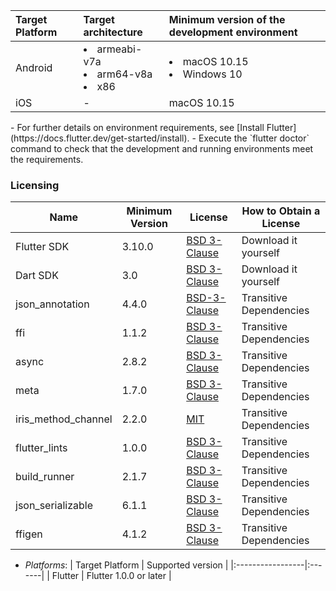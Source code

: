 <PlatformWrapper platform="flutter">

<ProductWrapper product="signaling">

| Target Platform | Target architecture  |Minimum version of the development environment |
|:-------|:-------|:-------|
| Android | <li>armeabi-v7a</li> <li>arm64-v8a</li> <li>x86</li> | <li>macOS 10.15</li> <li>Windows 10</li> |
| iOS | - | macOS 10.15 |

<Admonition type="info">
- For further details on environment requirements, see [Install Flutter](https://docs.flutter.dev/get-started/install).
- Execute the `flutter doctor` command to check that the development and running environments meet the requirements.
</Admonition>

### Licensing

| Name                | Minimum Version | License       | How to Obtain a License    |
|---------------------|-----------------|---------------|----------------------------|
| Flutter SDK         | 3.10.0          | [BSD 3-Clause](https://github.com/flutter/flutter/blob/master/LICENSE)  | Download it yourself        |
| Dart SDK            | 3.0             | [BSD 3-Clause](https://github.com/dart-lang/sdk/blob/master/LICENSE)  | Download it yourself        |
| json_annotation     | 4.4.0           | [BSD-3-Clause](https://pub.dev/packages/json_annotation/license)  | Transitive Dependencies     |
| ffi                 | 1.1.2           | [BSD 3-Clause](https://pub.dev/packages/ffi/license)  | Transitive Dependencies     |
| async               | 2.8.2           | [BSD 3-Clause](https://pub.dev/packages/async/license)  | Transitive Dependencies     |
| meta                | 1.7.0           | [BSD 3-Clause](https://pub.dev/packages/meta/license)  | Transitive Dependencies     |
| iris_method_channel | 2.2.0           | [MIT](https://pub.dev/packages/iris_method_channel/license)           | Transitive Dependencies     |
| flutter_lints       | 1.0.0           | [BSD 3-Clause](https://pub.dev/packages/flutter_lints/license)  | Transitive Dependencies     |
| build_runner        | 2.1.7           | [BSD 3-Clause](https://pub.dev/packages/build_runner/license)  | Transitive Dependencies     |
| json_serializable   | 6.1.1           | [BSD 3-Clause](https://pub.dev/packages/json_serializable/license)  | Transitive Dependencies     |
| ffigen              | 4.1.2           | [BSD 3-Clause](https://pub.dev/packages/ffigen/license)  | Transitive Dependencies     |

</ProductWrapper>

<ProductWrapper notAllowed="signaling, cloud-recording">

- *Platforms*:
    | Target Platform | Supported version        |
    |:-----------------|:-------|
    | Flutter         | Flutter 1.0.0 or later   |

</ProductWrapper>

</PlatformWrapper>
